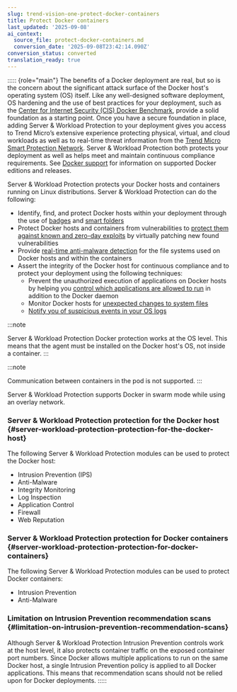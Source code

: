 ```yaml
---
slug: trend-vision-one-protect-docker-containers
title: Protect Docker containers
last_updated: '2025-09-08'
ai_context:
  source_file: protect-docker-containers.md
  conversion_date: '2025-09-08T23:42:14.090Z'
conversion_status: converted
translation_ready: true
---
```


::::: {role="main"}
The benefits of a Docker deployment are real, but so is the concern about the significant attack surface of the Docker host's operating system (OS) itself. Like any well-designed software deployment, OS hardening and the use of best practices for your deployment, such as the [Center for Internet Security (CIS) Docker Benchmark](https://learn.cisecurity.org/benchmarks?category=benchmarks.servers.virtualization.docker), provide a solid foundation as a starting point. Once you have a secure foundation in place, adding Server & Workload Protection to your deployment gives you access to Trend Micro’s extensive experience protecting physical, virtual, and cloud workloads as well as to real-time threat information from the [Trend Micro Smart Protection Network](https://www.trendmicro.com/en_us/business/technologies/smart-protection-network.mdx). Server & Workload Protection both protects your deployment as well as helps meet and maintain continuous compliance requirements. See [Docker support](agent-platform-compatibility.mdx) for information on supported Docker editions and releases.

Server & Workload Protection protects your Docker hosts and containers running on Linux distributions. Server & Workload Protection can do the following:

- Identify, find, and protect Docker hosts within your deployment through the use of [badges](adding-computers.mdx) and [smart folders](group-computers-smart-folders.mdx)
- Protect Docker hosts and containers from vulnerabilities to [protect them against known and zero-day exploits](set-up-intrusion-prevention.mdx) by virtually patching new found vulnerabilities
- Provide [real-time anti-malware detection](enable-configure-anti-malware.mdx) for the file systems used on Docker hosts and within the containers
- Assert the integrity of the Docker host for continuous compliance and to protect your deployment using the following techniques:
  - Prevent the unauthorized execution of applications on Docker hosts by helping you [control which applications are allowed to run](application-control.mdx) in addition to the Docker daemon
  - Monitor Docker hosts for [unexpected changes to system files](set-up-integrity-monitoring.mdx)
  - [Notify you of suspicious events in your OS logs](set-up-log-inspection.mdx)

:::note

Server & Workload Protection Docker protection works at the OS level. This means that the agent must be installed on the Docker host's OS, not inside a container.
:::

:::note

Communication between containers in the pod is not supported.
:::

Server & Workload Protection supports Docker in swarm mode while using an overlay network.

### Server & Workload Protection protection for the Docker host {#server-workload-protection-protection-for-the-docker-host}

The following Server & Workload Protection modules can be used to protect the Docker host:

- Intrusion Prevention (IPS)
- Anti-Malware
- Integrity Monitoring
- Log Inspection
- Application Control
- Firewall
- Web Reputation

### Server & Workload Protection protection for Docker containers {#server-workload-protection-protection-for-docker-containers}

The following Server & Workload Protection modules can be used to protect Docker containers:

- Intrusion Prevention
- Anti-Malware

### Limitation on Intrusion Prevention recommendation scans {#limitation-on-intrusion-prevention-recommendation-scans}

Although Server & Workload Protection Intrusion Prevention controls work at the host level, it also protects container traffic on the exposed container port numbers. Since Docker allows multiple applications to run on the same Docker host, a single Intrusion Prevention policy is applied to all Docker applications. This means that recommendation scans should not be relied upon for Docker deployments.
:::::
